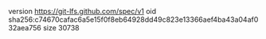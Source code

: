 version https://git-lfs.github.com/spec/v1
oid sha256:c74670cafac6a5e15f0f8eb64928dd49c823e13366aef4ba43a04af032aea756
size 30738
